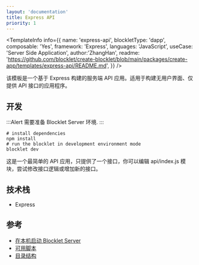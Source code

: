 ```yaml
---
layout: 'documentation'
title: Express API
priority: 1
---
```


<TemplateCoverImage templateName="express-api" />

<TemplateInfo info={{ 
  name: 'express-api', 
  blockletType: 'dapp',
  composable: 'Yes',
  framework: 'Express', 
  languages: 'JavaScript',
  useCase: 'Server Side Application', 
  author:'ZhangHan',
  readme: 'https://github.com/blocklet/create-blocklet/blob/main/packages/create-app/templates/express-api/README.md',
}} />

该模板是一个基于 Express 构建的服务端 API 应用。适用于构建无用户界面、仅提供 API 接口的应用程序。

## 开发

:::Alert
需要准备 Blocklet Server 环境.
:::

```shell
# install dependencies
npm install
# run the blocklet in development environment mode
blocklet dev
```

这是一个最简单的 API 应用，只提供了一个接口，你可以编辑 api/index.js 模块，尝试修改接口逻辑或增加新的接口。

## 技术栈

- Express

## 参考

- [在本机启动 Blocklet Server](https://developer.blocklet.io/docs/en/prerequisites/server)
- [可用脚本](/available-scripts)
- [目录结构](/folder-structure)
